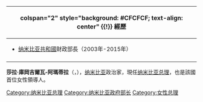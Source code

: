 {{Infobox Officeholder
|name    = 莎拉·庫岡吉爾瓦
|office = 纳米比亚总理
|order   = 4
|image   = 2020 Saara Kuugongelwa-Amadhila.jpg
|term_start = 2015年3月21日
|term_end   = 
|president   =[[哈格·根哥布|哈格·根哥布]] 
|predecessor = [[哈格·根哥布|哈格·根哥布]]
|successor = 
|birth_date = {{birth date and age|1967|10|12}}
|birth_place = {{ZWA-1928}}{{le|奧塔曼茲選區|Otamanzi Constituency|奧塔曼茲}}
|party = [[西南非洲人民組織|西南非洲人民組織]]
| alma_mater     = {{le|林肯大学 (宾夕法尼亚州)|Lincoln University (Pennsylvania)|林肯大學}}
}}

<!-- 經歷信息開始 -->
{| class="infobox bordered" style="width: 22em; font-size: 90%; text-align: left; float:right;" cellpadding="3"
|-
! colspan="2" style="background: #CFCFCF; text-align: center" {{!}} 經歷
|-
| colspan="2" style="font-size: 90%" |<div style="text-align: left">
*[[纳米比亚共和國|纳米比亚共和國]]財政部長（2003年-2015年）
|-
|}

'''莎拉·庫岡吉爾瓦-阿瑪蒂拉'''（'''{{lang-en|Saara Kuugongelwa-Amadhila}}'''，{{bd|1967年|10月12日}}），[[纳米比亚|纳米比亚]]政治家，現任[[纳米比亚总理|纳米比亚总理]]，也是該國首位女性領導人。

{{start box}}
{{succession box|[[哈格·根哥布|哈格·根哥布]]|現任|{{Flagicon|Namibia}} [[纳米比亚总理|纳米比亚总理]]|2015年3月－}}
{{end box}}
{{Authority control}}
{{Africa-poli-bio-stub}}

{{DEFAULTSORT:Kuugongelwa, Saara}}
[[Category:纳米比亚总理|Category:纳米比亚总理]]
[[Category:纳米比亚政府部长|Category:纳米比亚政府部长]]
[[Category:女性总理|Category:女性总理]]